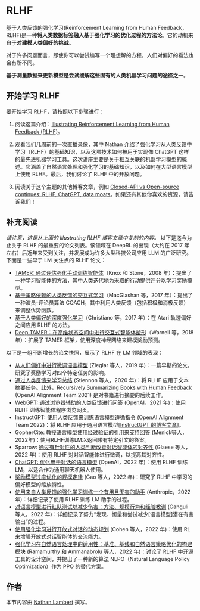 # RLHF


基于人类反馈的强化学习(Reinforcement Learning from Human Feedback，RLHF)是一种**将人类数据标签融入基于强化学习的优化过程的方法论**。它的动机来自于**对建模人类偏好的挑战**。

对于许多问题而言，即使你可以尝试编写一个理想解的方程，人们对偏好的看法也会有所不同。

**基于测量数据来更新模型是尝试缓解这些固有的人类机器学习问题的途径之一**。

## 开始学习 RLHF

要开始学习 RLHF，请按照以下步骤进行：

1. 阅读这篇介绍：[Illustrating Reinforcement Learning from Human Feedback (RLHF)](https://huggingface.co/blog/rlhf)。

2. 观看我们几周前的一次直播录像，其中 Nathan 介绍了强化学习从人类反馈中学习（RLHF）的基础知识，以及这项技术如何被用于实现像 ChatGPT 这样的最先进机器学习工具。这次讲座主要是关于相互关联的机器学习模型的概述。它涵盖了自然语言处理和强化学习的基础知识，以及如何在大型语言模型上使用 RLHF。最后，我们讨论了 RLHF 中的开放问题。

<Youtube id="2MBJOuVq380" />

3. 阅读关于这个主题的其他博客文章，例如 [Closed-API vs Open-source continues: RLHF, ChatGPT, data moats](https://robotic.substack.com/p/rlhf-chatgpt-data-moats)。如果还有其他你喜欢的资源，请告诉我们！

## 补充阅读

*请注意，这是从上面的 Illustrating RLHF 博客文章中复制的内容。*
以下是迄今为止关于 RLHF 的最重要的论文列表。该领域在 DeepRL 的出现（大约在 2017 年左右）后近年来受到关注，并发展成为许多大型科技公司应用 LLM 的广泛研究。下面是一些早于 LM 关注点的 RLHF 论文：

- [TAMER: 通过评估强化手动训练智能体](https://www.cs.utexas.edu/~pstone/Papers/bib2html-links/ICDL08-knox.pdf)（Knox 和 Stone，2008 年）：提出了一种学习智能体的方法，其中人类迭代地为采取的行动提供评分以学习奖励模型。
- [基于策略依赖的人类反馈的交互式学习](http://proceedings.mlr.press/v70/macglashan17a/macglashan17a.pdf)（MacGlashan 等，2017 年）：提出了一种演员-评论员算法 COACH，其中利用人类反馈（包括积极和消极反馈）来调整优势函数。
- [基于人类偏好的深度强化学习](https://proceedings.neurips.cc/paper/2017/hash/d5e2c0adad503c91f91df240d0cd4e49-Abstract.html)（Christiano 等，2017 年）：在 Atari 轨迹偏好之间应用 RLHF 的方法。
- [Deep TAMER：在高维状态空间中进行交互式智能体塑形](https://ojs.aaai.org/index.php/AAAI/article/view/11485)（Warnell 等，2018 年）：扩展了 TAMER 框架，使用深度神经网络来建模奖励预测。


以下是一组不断增长的论文快照，展示了 RLHF 在 LM 领域的表现：
- [从人们偏好中进行微调语言模型](https://arxiv.org/abs/1909.08593) (Zieglar 等人，2019 年)：一篇早期的论文，研究了奖励学习对四个特定任务的影响。
- [通过人类反馈来学习总结](https://proceedings.neurips.cc/paper/2020/hash/1f89885d556929e98d3ef9b86448f951-Abstract.html) (Stiennon 等人，2020 年)：将 RLHF 应用于文本摘要任务。此外，[Recursively Summarizing Books with Human Feedback](https://arxiv.org/abs/2109.10862) (OpenAI Alignment Team 2021) 是对书籍进行摘要的后续工作。
- [WebGPT: 通过浏览器辅助的人类反馈进行问答](https://arxiv.org/abs/2112.09332) (OpenAI，2021 年)：使用 RLHF 训练智能体程序浏览网页。
- InstructGPT: [使用人类反馈来训练语言模型遵循指令](https://arxiv.org/abs/2203.02155) (OpenAI Alignment Team 2022)：将 RLHF 应用于通用语言模型[[InstructGPT 的博客文章](https://openai.com/blog/instruction-following/)]。
- GopherCite: [教授语言模型使用经过验证的引用来支持回答](https://www.deepmind.com/publications/gophercite-teaching-language-models-to-support-answers-with-verified-quotes) (Menick等人，2022年)：使用RLHF训练LM以返回带有特定引文的答案。
- Sparrow: [通过有针对性的人类判断改善对话智能体的对齐性](https://arxiv.org/abs/2209.14375) (Glaese 等人，2022 年)：使用 RLHF 对对话智能体进行微调，以提高其对齐性。
- [ChatGPT: 优化用于对话的语言模型](https://openai.com/blog/chatgpt/) (OpenAI，2022 年)：使用 RLHF 训练 LM，以适合作为通用聊天机器人使用。
- [奖励模型过度优化的规模定律](https://arxiv.org/abs/2210.10760) (Gao 等人，2022 年)：研究了 RLHF 中学习的偏好模型的缩放特性。
- [使用来自人类反馈的强化学习训练一个有用且无害的助手](https://arxiv.org/abs/2204.05862) (Anthropic，2022年)：详细记录了使用 RLHF 训练 LM 助手的过程。
- [对语言模型进行红队测试以减少伤害：方法、规模行为和经验教训](https://arxiv.org/abs/2209.07858) (Ganguli 等人，2022 年)：详细记录了努力“发现、衡量和尝试减少[语言模型]潜在有害输出”的过程。
- [使用强化学习进行开放式对话的动态规划](https://arxiv.org/abs/2208.02294) (Cohen 等人，2022 年)：使用 RL 来增强开放式对话智能体的交流能力。
- [强化学习在自然语言处理中的适用性：基准、基线和自然语言策略优化的构建模块](https://arxiv.org/abs/2210.01241) (Ramamurthy 和 Ammanabrolu 等人，2022 年)：讨论了 RLHF 中开源工具的设计空间，并提出了一种新的算法 NLPO（Natural Language Policy Optimization）作为 PPO 的替代方案。

## 作者

本节内容由 [Nathan Lambert](https://twitter.com/natolambert) 撰写。
